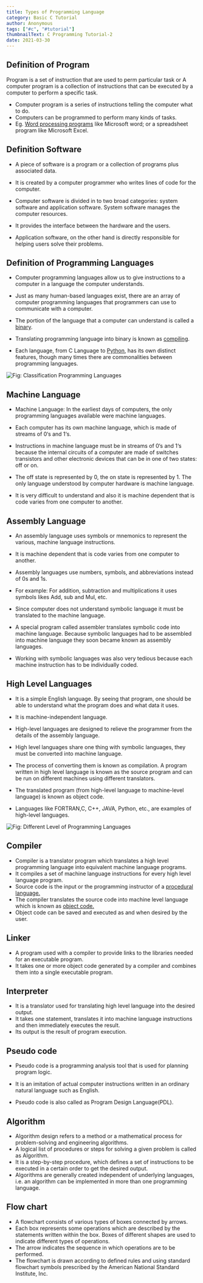 ```yaml
---
title: Types of Programming Language
category: Basic C Tutorial
author: Anonymous
tags: ["#c", "#tutorial"]
thumbnailText: C Programming Tutorial-2
date: 2021-03-30
---
```


## Definition of Program

Program is a set of instruction that are used to perm particular task or
A computer program is a collection of instructions that can be executed by a computer to perform a specific task.

- Computer program is a series of instructions telling the computer what to do.
- Computers can be programmed to perform many kinds of tasks.
- Eg. [Word processing programs](https://www.techradar.com/news/the-best-free-word-processor) like Microsoft word; or a spreadsheet program like Microsoft Excel.

## Definition Software

- A piece of software is a program or a collection of programs plus associated data.

- It is created by a computer programmer who writes lines of code for the computer.
- Computer software is divided in to two broad categories: system software and application software. System software manages the computer resources.
- It provides the interface between the hardware and the users.
- Application software, on the other hand is directly responsible for helping users solve their problems.

## Definition of Programming Languages

- Computer programming languages allow us to give instructions to a computer in a language the computer understands.

- Just as many human-based languages exist, there are an array of computer programming languages that programmers can use to communicate with a computer.
- The portion of the language that a computer can understand is called a [binary](https://en.wikipedia.org/wiki/Binary_number).
- Translating programming language into binary is known as [compiling](https://en.wikipedia.org/wiki/Compiler).
- Each language, from C Language to [Python](https://www.python.org/), has its own distinct features, though many times there are commonalities between programming languages.

![Fig: Classification Programming Languages ](../../assets/cPic/plan.png)

## Machine Language

- Machine Language: In the earliest days of computers, the only programming languages available were machine languages.

- Each computer has its own machine language, which is made of streams of 0‘s and 1‘s.
- Instructions in machine language must be in streams of 0‘s and 1‘s because the internal circuits of a computer are made of switches transistors and other electronic devices that can be in one of two states: off or on.
- The off state is represented by 0, the on state is represented by 1. The only language understood by computer hardware is machine language.
- It is very difficult to understand and also it is machine dependent that is code varies from one computer to another.

## Assembly Language

- An assembly language uses symbols or mnemonics to represent the various, machine language instructions.

- It is machine dependent that is code varies from one computer to another.
- Assembly languages use numbers, symbols, and abbreviations instead of 0s and 1s.
- For example: For addition, subtraction and multiplications it uses symbols likes Add, sub and Mul, etc.
- Since computer does not understand symbolic language it must be translated to the machine language.
- A special program called assembler translates symbolic code into machine language. Because symbolic languages had to be assembled into machine language they soon became known as assembly languages.
- Working with symbolic languages was also very tedious because each machine instruction has to be individually coded.

## High Level Languages

- It is a simple English language. By seeing that program, one should be able to understand what the program does and what data it uses.

- It is machine-independent language.
- High-level languages are designed to relieve the programmer from the details of the assembly language.
- High level languages share one thing with symbolic languages, they must be converted into machine language.
- The process of converting them is known as compilation. A program written in high level language is known as the source program and can be run on different machines using different translators.
- The translated program (from high-level language to machine-level language) is known as object code.
- Languages like FORTRAN,C, C++, JAVA, Python, etc., are examples of high-level languages.

![Fig: Different Level of Programming Languages ](../../assets/cPic/plan-2.png)

## Compiler

- Compiler is a translator program which translates a high level programming language into equivalent machine language programs.
- It compiles a set of machine language instructions for every high level language program.
- Source code is the input or the programming instructor of a [procedural language.](https://www.computerhope.com/jargon/p/proclang.htm#:~:text=A%20procedural%20language%20is%20a,by%20script%20and%20software%20programmers.)
- The compiler translates the source code into machine level language which is known as [object code.](https://en.wikipedia.org/wiki/Object_code)
- Object code can be saved and executed as and when desired by the user.

## Linker

- A program used with a compiler to provide links to the libraries needed for an executable program.
- It takes one or more object code generated by a compiler and combines them into a single executable program.

## Interpreter

- It is a translator used for translating high level language into the desired output.
- It takes one statement, translates it into machine language instructions and then immediately executes the result.
- Its output is the result of program execution.

## Pseudo code

- Pseudo code is a programming analysis tool that is used for planning program logic.

- It is an imitation of actual computer instructions written in an ordinary natural language such as English.
- Pseudo code is also called as Program Design Language(PDL).

## Algorithm

- Algorithm design refers to a method or a mathematical process for problem-solving and engineering algorithms.
- A logical list of procedures or steps for solving a given problem is called as Algorithm.
- It is a step-by-step procedure, which defines a set of instructions to be executed in a certain order to get the desired output.
- Algorithms are generally created independent of underlying languages, i.e. an algorithm can be implemented in more than one programming language.

## Flow chart

- A flowchart consists of various types of boxes connected by arrows.
- Each box represents some operations which are described by the statements written within the box. Boxes of different shapes are used to indicate different types of operations.
- The arrow indicates the sequence in which operations are to be performed.
- The flowchart is drawn according to defined rules and using standard flowchart symbols prescribed by the American National Standard Institute, Inc.
